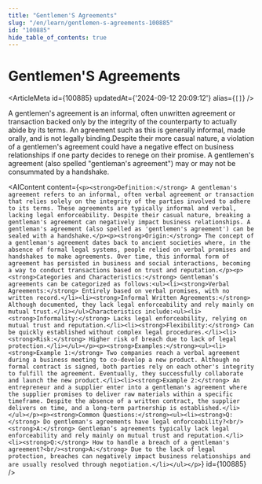 ```yaml
---
title: "Gentlemen'S Agreements"
slug: "/en/learn/gentlemen-s-agreements-100885"
id: "100885"
hide_table_of_contents: true
---
```



# Gentlemen'S Agreements

<ArticleMeta id={100885} updatedAt={'2024-09-12 20:09:12'} alias={`[]`} />
<div className='border-solid border-b border-t-0 my-4 border-[var(--ifm-color-gray-300)]' />

A gentlemen's agreement is an informal, often unwritten agreement or transaction backed only by the integrity of the counterparty to actually abide by its terms. An agreement such as this is generally informal, made orally, and is not legally binding.Despite their more casual nature, a violation of a gentlemen's agreement could have a negative effect on business relationships if one party decides to renege on their promise. A gentlemen's agreement (also spelled "gentleman's agreement") may or may not be consummated by a handshake.

<AIContent content={`<p><strong>Definition:</strong> A gentleman's agreement refers to an informal, often verbal agreement or transaction that relies solely on the integrity of the parties involved to adhere to its terms. These agreements are typically informal and verbal, lacking legal enforceability. Despite their casual nature, breaking a gentleman's agreement can negatively impact business relationships. A gentleman's agreement (also spelled as 'gentlemen's agreement') can be sealed with a handshake.</p><p><strong>Origin:</strong> The concept of a gentleman's agreement dates back to ancient societies where, in the absence of formal legal systems, people relied on verbal promises and handshakes to make agreements. Over time, this informal form of agreement has persisted in business and social interactions, becoming a way to conduct transactions based on trust and reputation.</p><p><strong>Categories and Characteristics:</strong> Gentleman’s agreements can be categorized as follows:<ul><li><strong>Verbal Agreements:</strong> Entirely based on verbal promises, with no written record.</li><li><strong>Informal Written Agreements:</strong> Although documented, they lack legal enforceability and rely mainly on mutual trust.</li></ul>Characteristics include:<ul><li><strong>Informality:</strong> Lacks legal enforceability, relying on mutual trust and reputation.</li><li><strong>Flexibility:</strong> Can be quickly established without complex legal procedures.</li><li><strong>Risk:</strong> Higher risk of breach due to lack of legal protection.</li></ul></p><p><strong>Examples:</strong><ul><li><strong>Example 1:</strong> Two companies reach a verbal agreement during a business meeting to co-develop a new product. Although no formal contract is signed, both parties rely on each other's integrity to fulfill the agreement. Eventually, they successfully collaborate and launch the new product.</li><li><strong>Example 2:</strong> An entrepreneur and a supplier enter into a gentleman's agreement where the supplier promises to deliver raw materials within a specific timeframe. Despite the absence of a written contract, the supplier delivers on time, and a long-term partnership is established.</li></ul></p><p><strong>Common Questions:</strong><ul><li><strong>Q:</strong> Do gentleman's agreements have legal enforceability?<br/><strong>A:</strong> Gentleman’s agreements typically lack legal enforceability and rely mainly on mutual trust and reputation.</li><li><strong>Q:</strong> How to handle a breach of a gentleman's agreement?<br/><strong>A:</strong> Due to the lack of legal protection, breaches can negatively impact business relationships and are usually resolved through negotiation.</li></ul></p>`} id={100885} />
